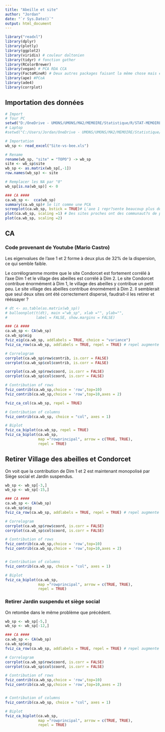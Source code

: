 ```yaml
---
title: "Abeille et site"
author: "Jordan"
date: "`r Sys.Date()`"
output: html_document
---
```


```r
library("readxl") 
library(dplyr)
library(plotly)
library(ggplot2)
library(viridis) # couleur daltonien
library(tidyr) # fonction gather
library(RColorBrewer)
library(vegan) # PCA RDA CCA
library(FactoMineR) # Deux autres packages faisant la même chose mais en plus esthétique
library(ape) #PCoA
library(ade4)
library(corrplot)
```

## Importation des données
```r
# Import
# Tour PC
setwd("D:/OneDrive - UMONS/UMONS/MA2/MEMOIRE/Statistique/R/STAT-MEMOIRE/RAW1/From DFF")
# Laptop
#setwd("C:/Users/Jordan/OneDrive - UMONS/UMONS/MA2/MEMOIRE/Statistique/R/STAT-MEMOIRE/RAW1/From DFF")

# Importation
wb_sp <- read_excel("Site-vs-bee.xls")

# Rename
rename(wb_sp, "site" = "TOPO") -> wb_sp
site <- wb_sp$site
wb_sp <- as.matrix(wb_sp[,-1])
row.names(wb_sp) <- site

# Remplacer les NA par "0"
wb_sp[is.na(wb_sp)] <- 0
```


```r
### CA ####
ca.wb_sp <-  cca(wb_sp)
summary(ca.wb_sp)# Se lit comme une PCA
screeplot(ca.wb_sp, bstick = TRUE)# L'axe 1 repr?sente beaucoup plus de dispersion que dan sun mod?le al?atoire !
plot(ca.wb_sp, scaling =1) # Des sites proches ont des communaut?s de poissons similaires. Si un site est proche d'une esp?ce, celle-ci est probablement abondante sur ce site, ou en tout cas plus abondante en comparaison des autres sites plus ?loign?s de l'esp?ce.
plot(ca.wb_sp, scaling =2)
```


## CA 

### Code provenant de Youtube (Mario Castro)

Les eigenvalues de l'axe 1 et 2 forme à deux plus de 32% de la dispersion, ce qui semble faible.

Le corrélogramme montre que le site Condorcet est fortement corrélé à l'axe Dim 1 et le village des abeilles est corrélé à Dim 2.
Le site Condorcet contribue énormément à Dim 1, le village des abeilles y contribue un petit peu.
Le site village des abeilles contribue énormément à Dim 2.
Il semblerait que seul deux sites ont été correctement dispersé, faudrait-il les retirer et rééssayer ?


```r

# dt <- as.table(as.matrix(wb_sp))
# balloonplot(t(dt), main ="wb_sp", xlab ="", ylab="",
#             label = FALSE, show.margins = FALSE)

### CA ####
ca.wb_sp <- CA(wb_sp)
ca.wb_sp$eig
fviz_eig(ca.wb_sp, addlabels = TRUE, choice = "variance")
fviz_ca_row(ca.wb_sp, addlabels = TRUE, repel = TRUE) # repel augmente la lisibilité

# Correlogram
corrplot(ca.wb_sp$row$contrib, is.corr = FALSE)
corrplot(ca.wb_sp$col$contrib, is.corr = FALSE)

corrplot(ca.wb_sp$row$coord, is.corr = FALSE)
corrplot(ca.wb_sp$col$coord, is.corr = FALSE)

# Contribution of rows
fviz_contrib(ca.wb_sp,choice = 'row',top=10)
fviz_contrib(ca.wb_sp,choice = 'row',top=10,axes = 2)

fviz_ca_col(ca.wb_sp, repel = TRUE)

# Contribution of columns
fviz_contrib(ca.wb_sp, choice = "col", axes = 1)

# Biplot
fviz_ca_biplot(ca.wb_sp, repel = TRUE)
fviz_ca_biplot(ca.wb_sp, 
               map ="rowprincipal", arrow = c(TRUE, TRUE),
               repel = TRUE)
```

## Retirer Village des abeilles et Condorcet
On voit que la contribution de Dim 1 et 2 est maintenant monopolisé par Siège social et Jardin suspendus.
```r

wb_sp <- wb_sp[-3,]
wb_sp <- wb_sp[-15,]

### CA ####
ca.wb_sp <- CA(wb_sp)
ca.wb_sp$eig
fviz_ca_row(ca.wb_sp, addlabels = TRUE, repel = TRUE) # repel augmente la lisibilité

# Correlogram
corrplot(ca.wb_sp$row$coord, is.corr = FALSE)
corrplot(ca.wb_sp$col$coord, is.corr = FALSE)

# Contribution of rows
fviz_contrib(ca.wb_sp,choice = 'row',top=10)
fviz_contrib(ca.wb_sp,choice = 'row',top=10,axes = 2)


# Contribution of columns
fviz_contrib(ca.wb_sp, choice = "col", axes = 1)

# Biplot
fviz_ca_biplot(ca.wb_sp, 
               map ="rowprincipal", arrow = c(TRUE, TRUE),
               repel = TRUE)
```

### Retirer Jardin suspendu et siège social
On retombe dans le même problème que précédent.

```r

wb_sp <- wb_sp[-5,]
wb_sp <- wb_sp[-12,]

### CA ####
ca.wb_sp <- CA(wb_sp)
ca.wb_sp$eig
fviz_ca_row(ca.wb_sp, addlabels = TRUE, repel = TRUE) # repel augmente la lisibilité

# Correlogram
corrplot(ca.wb_sp$row$coord, is.corr = FALSE)
corrplot(ca.wb_sp$col$coord, is.corr = FALSE)

# Contribution of rows
fviz_contrib(ca.wb_sp,choice = 'row',top=10)
fviz_contrib(ca.wb_sp,choice = 'row',top=10,axes = 2)


# Contribution of columns
fviz_contrib(ca.wb_sp, choice = "col", axes = 1)

# Biplot
fviz_ca_biplot(ca.wb_sp, 
               map ="rowprincipal", arrow = c(TRUE, TRUE),
               repel = TRUE)
```